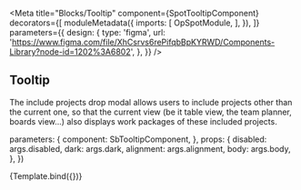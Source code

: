 

<Meta 
  title="Blocks/Tooltip"
  component={SpotTooltipComponent}
  decorators={[
    moduleMetadata({
      imports: [
        OpSpotModule,
      ],
    }),
  ]}
  parameters={{
    design: {
      type: 'figma',
      url: 'https://www.figma.com/file/XhCsrvs6rePifqbBpKYRWD/Components-Library?node-id=1202%3A6802',
    },
  }}
/>

## Tooltip

The include projects drop modal allows users to include projects other than the current one, so that the current view (be it table view, the team planner, boards view...) also displays work packages of these included projects.

  parameters: {
    component: SbTooltipComponent,
  },
  props: {
    disabled: args.disabled,
    dark: args.dark,
    alignment: args.alignment,
    body: args.body,
  },
})

<Canvas>
  <Story
    name="Default"
    args={{
      body: 'This is a tooltip',
      dark: false,
      disabled: false,
    }}
  >
    {Template.bind({})}
  </Story>
</Canvas>
